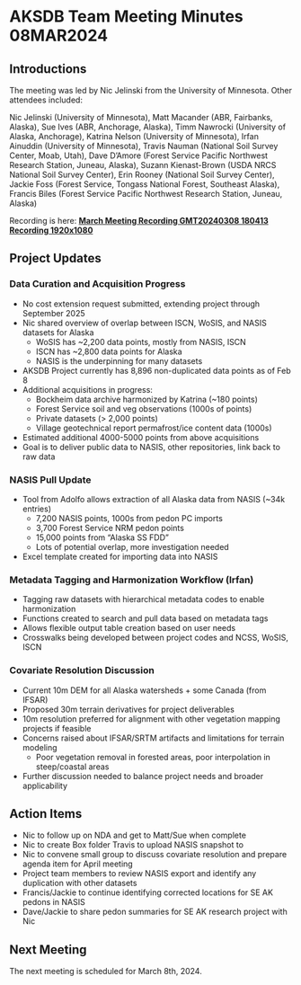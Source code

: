 # AKSDB Team Meeting Minutes 08MAR2024

## Introductions

The meeting was led by Nic Jelinski from the University of Minnesota. Other attendees included:

Nic Jelinski (University of Minnesota), Matt Macander (ABR, Fairbanks, Alaska), Sue Ives (ABR, Anchorage, Alaska), Timm Nawrocki (University of Alaska, Anchorage), Katrina Nelson (University of Minnesota), Irfan Ainuddin (University of Minnesota), Travis Nauman (National Soil Survey Center, Moab, Utah), Dave D'Amore (Forest Service Pacific Northwest Research Station, Juneau, Alaska), Suzann Kienast-Brown (USDA NRCS National Soil Survey Center), Erin Rooney (National Soil Survey Center), Jackie Foss (Forest Service, Tongass National Forest, Southeast Alaska), Francis Biles (Forest Service Pacific Northwest Research Station, Juneau, Alaska)

Recording is here: [**March Meeting Recording GMT20240308 180413 Recording 1920x1080**](https://youtu.be/42RetfhA7IM)

## Project Updates

### Data Curation and Acquisition Progress

-   No cost extension request submitted, extending project through September 2025
-   Nic shared overview of overlap between ISCN, WoSIS, and NASIS datasets for Alaska
    -   WoSIS has \~2,200 data points, mostly from NASIS, ISCN
    -   ISCN has \~2,800 data points for Alaska
    -   NASIS is the underpinning for many datasets
-   AKSDB Project currently has 8,896 non-duplicated data points as of Feb 8
-   Additional acquisitions in progress:
    -   Bockheim data archive harmonized by Katrina (\~180 points)
    -   Forest Service soil and veg observations (1000s of points)
    -   Private datasets (\> 2,000 points)
    -   Village geotechnical report permafrost/ice content data (1000s)
-   Estimated additional 4000-5000 points from above acquisitions
-   Goal is to deliver public data to NASIS, other repositories, link back to raw data

### NASIS Pull Update

-   Tool from Adolfo allows extraction of all Alaska data from NASIS (\~34k entries)
    -   7,200 NASIS points, 1000s from pedon PC imports
    -   3,700 Forest Service NRM pedon points
    -   15,000 points from "Alaska SS FDD"
    -   Lots of potential overlap, more investigation needed
-   Excel template created for importing data into NASIS

### Metadata Tagging and Harmonization Workflow (Irfan)

-   Tagging raw datasets with hierarchical metadata codes to enable harmonization
-   Functions created to search and pull data based on metadata tags
-   Allows flexible output table creation based on user needs
-   Crosswalks being developed between project codes and NCSS, WoSIS, ISCN

### Covariate Resolution Discussion

-   Current 10m DEM for all Alaska watersheds + some Canada (from IFSAR)
-   Proposed 30m terrain derivatives for project deliverables
-   10m resolution preferred for alignment with other vegetation mapping projects if feasible
-   Concerns raised about IFSAR/SRTM artifacts and limitations for terrain modeling
    -   Poor vegetation removal in forested areas, poor interpolation in steep/coastal areas
-   Further discussion needed to balance project needs and broader applicability

## Action Items

-   Nic to follow up on NDA and get to Matt/Sue when complete
-   Nic to create Box folder Travis to upload NASIS snapshot to
-   Nic to convene small group to discuss covariate resolution and prepare agenda item for April meeting
-   Project team members to review NASIS export and identify any duplication with other datasets
-   Francis/Jackie to continue identifying corrected locations for SE AK pedons in NASIS
-   Dave/Jackie to share pedon summaries for SE AK research project with Nic

## Next Meeting

The next meeting is scheduled for March 8th, 2024.
